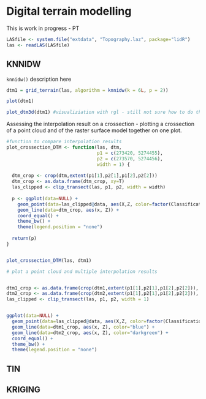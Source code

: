 # Digital terrain modelling 

This is work in progress - PT


```r
LASfile <- system.file("extdata", "Topography.laz", package="lidR")
las <- readLAS(LASfile)

```

## KNNIDW


`knnidw()` description here

```r
dtm1 = grid_terrain(las, algorithm = knnidw(k = 6L, p = 2))
```


```r
plot(dtm1)
```


```r
plot_dtm3d(dtm1) #visualiziation with rgl - still not sure how to do this in rmarkdown
```


Assessing the interpolation result on a crossection - plotting a crossection of a point cloud and of the raster surface model together on one plot.

```r

#function to compare interpolation results
plot_crossection_DTM <- function(las, dtm,  
                                 p1 = c(273420, 5274455), 
                                 p2 = c(273570, 5274456),
                                 width = 1) {
  
  dtm_crop <- crop(dtm,extent(p1[1],p2[1],p1[2],p2[2]))
  dtm_crop <- as.data.frame(dtm_crop, xy=T)
  las_clipped <- clip_transect(las, p1, p2, width = width)
  
  p <- ggplot(data=NULL) + 
    geom_point(data=las_clipped@data, aes(X,Z, color=factor(Classification))) + 
    geom_line(data=dtm_crop, aes(x, Z)) +
    coord_equal() + 
    theme_bw() +
    theme(legend.position = "none")
  
  return(p)
}



```


```r
plot_crossection_DTM(las, dtm1)


```

```r
# plot a point cloud and multiple interpolation results


dtm1_crop <- as.data.frame(crop(dtm1,extent(p1[1],p2[1],p1[2],p2[2])), xy=T)
dtm2_crop <- as.data.frame(crop(dtm2,extent(p1[1],p2[1],p1[2],p2[2])), xy=T)
las_clipped <- clip_transect(las, p1, p2, width = 1)


ggplot(data=NULL) + 
  geom_point(data=las_clipped@data, aes(X,Z, color=factor(Classification))) + 
  geom_line(data=dtm1_crop, aes(x, Z), color="blue") +
  geom_line(data=dtm2_crop, aes(x, Z), color="darkgreen") +
  coord_equal() + 
  theme_bw() +
  theme(legend.position = "none")

```

## TIN

## KRIGING

